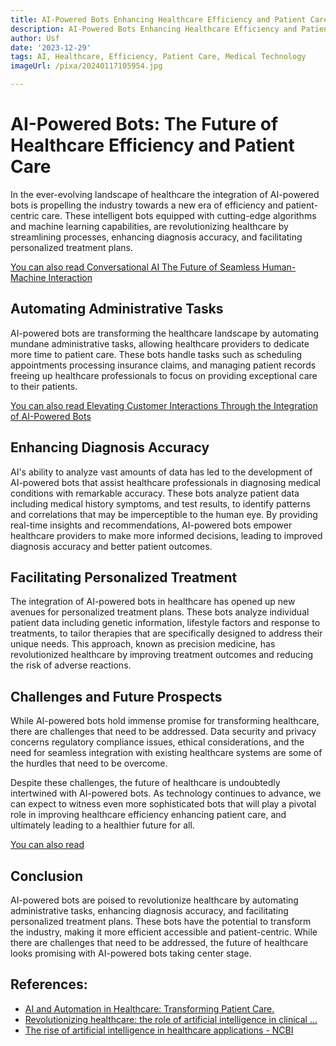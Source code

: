 ```yaml
---
title: AI-Powered Bots Enhancing Healthcare Efficiency and Patient Care
description: AI-Powered Bots Enhancing Healthcare Efficiency and Patient Care
author: Usf
date: '2023-12-29'
tags: AI, Healthcare, Efficiency, Patient Care, Medical Technology
imageUrl: /pixa/20240117105954.jpg

---
```

# AI-Powered Bots: The Future  of Healthcare Efficiency and  Patient Care

In the ever-evolving landscape  of healthcare the integration of AI-powered bots is propelling the industry towards a new era of efficiency and  patient-centric  care. These intelligent bots equipped with  cutting-edge algorithms and machine learning capabilities, are revolutionizing healthcare by streamlining  processes, enhancing diagnosis accuracy, and facilitating personalized treatment plans.

[You can also read Conversational AI The Future of Seamless Human-Machine Interaction](Conversational%20AI%20The%20Future%20of%20Seamless%20Human-Machine%20Interaction)


## Automating Administrative Tasks

AI-powered bots  are transforming the healthcare landscape by automating mundane administrative tasks, allowing healthcare providers to dedicate more time to patient  care. These bots handle tasks such as scheduling appointments processing  insurance claims, and managing patient records freeing up healthcare professionals to focus on  providing exceptional care to their patients.

[You can also read Elevating  Customer Interactions Through the Integration of AI-Powered Bots](Elevating%20Customer%20Interactions%20Through%20the%20Integration%20of%20AI-Powered%20Bots)


##  Enhancing Diagnosis Accuracy

AI's ability to analyze vast amounts of data has led to the development  of AI-powered bots that assist healthcare professionals in diagnosing medical conditions with remarkable accuracy. These bots analyze patient data including medical history symptoms, and test results, to identify patterns and correlations that may be imperceptible to the human eye. By  providing real-time insights and recommendations, AI-powered bots empower healthcare providers to make more informed decisions, leading to  improved diagnosis accuracy  and better patient outcomes.

##  Facilitating Personalized Treatment

The integration of  AI-powered bots in healthcare has opened  up new avenues for personalized treatment plans. These bots analyze  individual patient data including genetic information, lifestyle factors and response to treatments, to tailor therapies that are specifically designed  to address their unique needs. This approach, known as precision medicine,  has revolutionized healthcare by improving treatment outcomes and reducing the risk of  adverse reactions.

## Challenges and Future Prospects

While AI-powered bots  hold immense promise for transforming healthcare, there  are challenges that need to be addressed. Data security and privacy concerns regulatory compliance issues, ethical considerations, and the need for seamless integration with  existing healthcare systems  are some of the  hurdles that need  to be overcome.

Despite these  challenges, the future of healthcare is undoubtedly intertwined with AI-powered bots. As technology continues to advance, we can  expect  to witness even more sophisticated bots that will play a pivotal role in improving healthcare  efficiency enhancing patient  care, and ultimately leading to a healthier future for all.

[You can also read ]()


## Conclusion

AI-powered bots are poised to revolutionize healthcare by  automating administrative tasks,  enhancing diagnosis  accuracy, and  facilitating personalized treatment plans. These bots have the potential to  transform the industry, making it more efficient accessible and patient-centric. While there are challenges that need to be addressed,  the future of healthcare  looks  promising with AI-powered bots taking center stage.

## References:
- [AI and Automation in Healthcare: Transforming Patient Care.](https://www.linkedin.com/pulse/ai-automation-healthcare-transforming-patient-care-8xjjf)
- [Revolutionizing healthcare: the role of artificial intelligence in clinical ...](https://www.ncbi.nlm.nih.gov/pmc/articles/PMC10517477/)
- [The rise of artificial intelligence in healthcare applications - NCBI](https://www.ncbi.nlm.nih.gov/pmc/articles/PMC7325854/)
